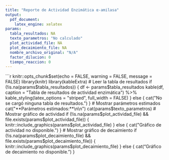 ```yaml
---
title: "Reporte de Actividad Enzimática α-amilasa"
output: 
  pdf_document:
    latex_engine: xelatex
params:
  tabla_resultados: NA
  texto_parametros: "No calculado"
  plot_actividad_file: NA
  plot_decaimiento_file: NA
  nombre_archivo_original: "N/A"
  factor_dilucion: 0
  tiempo_reaccion: 0
---
```

```r
knitr::opts_chunk$set(echo = FALSE, warning = FALSE, message = FALSE)
library(knitr)
library(kableExtra)
# Leer la tabla de resultados
if (!is.na(params$tabla_resultados)) {
  df <- params$tabla_resultados
  kable(df, caption = "Tabla de resultados de actividad enzimática") %>%
    kable_styling(latex_options = "striped", full_width = FALSE)
} else {
  cat("No se cargó ninguna tabla de resultados.")
}
# Mostrar parámetros estimados
cat("**Parámetros estimados:**\n\n")
cat(params$texto_parametros)
# Mostrar gráfico de actividad
if (!is.na(params$plot_actividad_file) && file.exists(params$plot_actividad_file)) {
  knitr::include_graphics(params$plot_actividad_file)
} else {
  cat("Gráfico de actividad no disponible.")
}
# Mostrar gráfico de decaimiento
if (!is.na(params$plot_decaimiento_file) && file.exists(params$plot_decaimiento_file)) {
  knitr::include_graphics(params$plot_decaimiento_file)
} else {
  cat("Gráfico de decaimiento no disponible.")
}